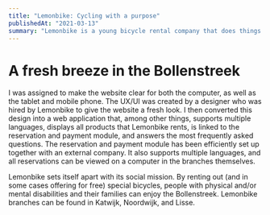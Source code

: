 ```yaml
---
title: "Lemonbike: Cycling with a purpose"
publishedAt: "2021-03-13"
summary: "Lemonbike is a young bicycle rental company that does things differently. With a wide range of bicycles and extra services such as delivery and pickup outside opening hours. They offer high service and aim for a carefree biking experience in the Bollenstreek for their customers."
---
```


# A fresh breeze in the Bollenstreek
I was assigned to make the website clear for both the computer, as well as the tablet and mobile phone. The UX/UI was created by a designer who was hired by Lemonbike to give the website a fresh look. I then converted this design into a web application that, among other things, supports multiple languages, displays all products that Lemonbike rents, is linked to the reservation and payment module, and answers the most frequently asked questions. The reservation and payment module has been efficiently set up together with an external company. It also supports multiple languages, and all reservations can be viewed on a computer in the branches themselves.

Lemonbike sets itself apart with its social mission. By renting out (and in some cases offering for free) special bicycles, people with physical and/or mental disabilities and their families can enjoy the Bollenstreek. Lemonbike branches can be found in Katwijk, Noordwijk, and Lisse.